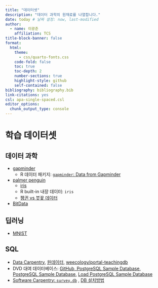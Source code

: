 ```yaml
---
title: "데이터셋"
description: "데이터 과학의 원재료를 나열합니다."
date: today # 날짜 설정: now, last-modified
author:
  - name: 이광춘
    affiliation: TCS
title-block-banner: false
format:
  html:
    theme: 
      - css/quarto-fonts.css
    code-fold: false
    toc: true
    toc-depth: 2
    number-sections: true
    highlight-style: github    
    self-contained: false
bibliography: bibliography.bib
link-citations: yes
csl: apa-single-spaced.csl
editor_options: 
  chunk_output_type: console
---
```



# 학습 데이터셋

## 데이터 과학

- [gapminder](https://www.gapminder.org/data/)
    - R 데이터 패키지: [`gapminder`: Data from Gapminder](https://cran.r-project.org/web/packages/gapminder/index.html)
- [palmer penguin](https://allisonhorst.github.io/palmerpenguins/)
    - [iris](https://en.wikipedia.org/wiki/Iris_flower_data_set)
    - R built-in 내장 데이터: `iris`
    - [펭귄 vs 붓꽃 데이터](http://aispiration.com/data-science/ds-iris-penguin.html)
- [BitData](https://r2bit.com/bitData/)

## 딥러닝

- [MNIST](https://www.tensorflow.org/datasets/catalog/mnist)


## SQL

- [Data Carpentry](https://figshare.com/articles/dataset/Portal_Project_Teaching_Database/1314459), [원데이터](https://esapubs.org/archive/ecol/E090/118/), [weecology/portal-teachingdb](https://github.com/weecology/portal-teachingdb)
- DVD 대여 데이터베이스: [GitHub, PostgreSQL Sample Database](https://github.com/devrimgunduz/pagila), [PostgreSQL Sample Database](http://www.postgresqltutorial.com/postgresql-sample-database/), [Load PostgreSQL Sample Database](http://www.postgresqltutorial.com/load-postgresql-sample-database/)
- [Software Carpentry: `survey.db`](http://swcarpentry.github.io/sql-novice-survey/files/survey.db) , [DB 설치방법](http://aispiration.com/data-science/data-handling-sql.html)
    

    
    
    








